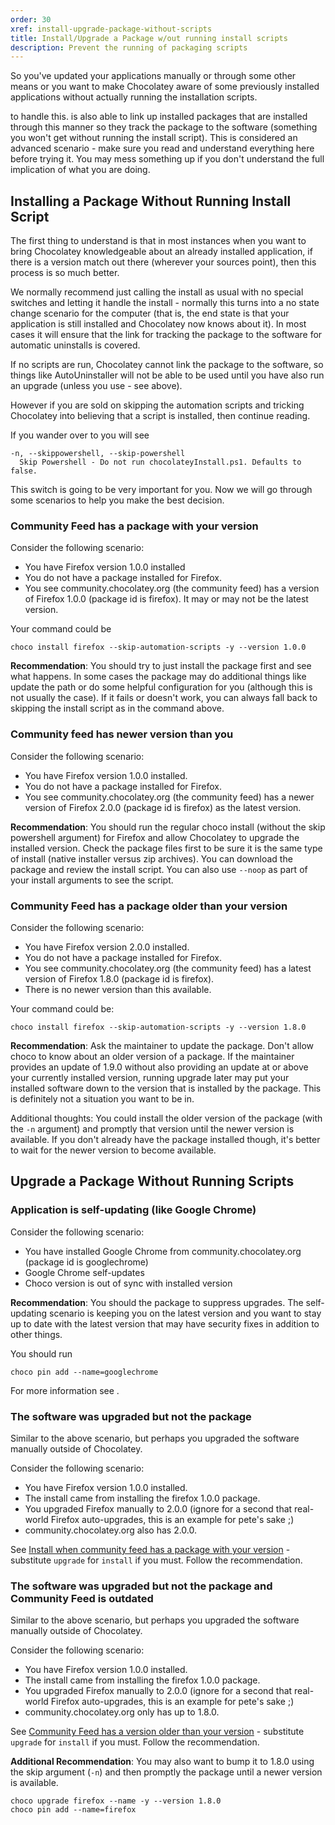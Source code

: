 ```yaml
---
order: 30
xref: install-upgrade-package-without-scripts
title: Install/Upgrade a Package w/out running install scripts
description: Prevent the running of packaging scripts
---
```


So you've updated your applications manually or through some other means or you want to make Chocolatey aware of some previously installed applications without actually running the installation scripts.

<Callout type="info">
    <Xref title="Chocolatey Pro+](https://chocolatey.org/compare) has [automatic sync" value="package-synchronization" /> to handle this. <Xref title="Chocolatey for Business](https://chocolatey.org/compare) also has `choco sync` that can generate packages on the fly and baseline them to the system. The [sync command" value="package-synchronization" /> is also able to link up installed packages that are installed through this manner so they track the package to the software (something you won't get without running the install script).
</Callout>

<Callout type="info">
    This is considered an advanced scenario - make sure you read and understand everything here before trying it. You may mess something up if you don't understand the full implication of what you are doing.
</Callout>

## Installing a Package Without Running Install Script

The first thing to understand is that in most instances when you want to bring Chocolatey knowledgeable about an already installed application, if there is a version match out there (wherever your sources point), then this process is so much better.

We normally recommend just calling the install as usual with no special switches and letting it handle the install - normally this turns into a no state change scenario for the computer (that is, the end state is that your application is still installed and Chocolatey now knows about it). In most cases it will ensure that the link for tracking the package to the software for automatic uninstalls is covered.

<Callout type="info">
    If no scripts are run, Chocolatey cannot link the package to the software, so things like AutoUninstaller will not be able to be used until you have also run an upgrade (unless you use <Xref title="choco sync" value="package-synchronization" /> - see above).
</Callout>

However if you are sold on skipping the automation scripts and tricking Chocolatey into believing that a script is installed, then continue reading.

If you wander over to <Xref title="install switches" value="choco-command-install" anchor="options-and-switches" /> you will see

```
-n, --skippowershell, --skip-powershell
  Skip Powershell - Do not run chocolateyInstall.ps1. Defaults to false.
```

This switch is going to be very important for you. Now we will go through some scenarios to help you make the best decision.

### Community Feed has a package with your version

Consider the following scenario:

* You have Firefox version 1.0.0 installed
* You do not have a package installed for Firefox.
* You see community.chocolatey.org (the community feed) has a version of Firefox 1.0.0 (package id is firefox). It may or may not be the latest version.

Your command could be

`choco install firefox --skip-automation-scripts -y --version 1.0.0`

**Recommendation**: You should try to just install the package first and see what happens. In some cases the package may do additional things like update the path or do some helpful configuration for you (although this is not usually the case). If it fails or doesn't work, you can always fall back to skipping the install script as in the command above.

### Community feed has newer version than you

Consider the following scenario:

* You have Firefox version 1.0.0 installed.
* You do not have a package installed for Firefox.
* You see community.chocolatey.org (the community feed) has a newer version of Firefox 2.0.0 (package id is firefox) as the latest version.

**Recommendation**: You should run the regular choco install (without the skip powershell argument) for Firefox and allow Chocolatey to upgrade the installed version. Check the package files first to be sure it is the same type of install (native installer versus zip archives). You can download the package and review the install script. You can also use `--noop` as part of your install arguments to see the script.

### Community Feed has a package older than your version

Consider the following scenario:

* You have Firefox version 2.0.0 installed.
* You do not have a package installed for Firefox.
* You see community.chocolatey.org (the community feed) has a latest version of Firefox 1.8.0 (package id is firefox).
* There is no newer version than this available.

Your command could be:

`choco install firefox --skip-automation-scripts -y --version 1.8.0`

**Recommendation**: Ask the maintainer to update the package. Don't allow choco to know about an older version of a package. If the maintainer provides an update of 1.9.0 without also providing an update at or above your currently installed version, running upgrade later may put your installed software down to the version that is installed by the package. This is definitely not a situation you want to be in.

Additional thoughts: You could install the older version of the package (with the `-n` argument) and promptly <Xref title="pin" value="choco-command-pin" /> that version until the newer version is available. If you don't already have the package installed though, it's better to wait for the newer version to become available.

## Upgrade a Package Without Running Scripts

### Application is self-updating (like Google Chrome)

Consider the following scenario:

* You have installed Google Chrome from community.chocolatey.org (package id is googlechrome)
* Google Chrome self-updates
* Choco version is out of sync with installed version

**Recommendation**: You should <Xref title="pin" value="choco-command-pin" /> the package to suppress upgrades. The self-updating scenario is keeping you on the latest version and you want to stay up to date with the latest version that may have security fixes in addition to other things.

You should run

`choco pin add --name=googlechrome`

For more information see <Xref title="Pin Command" value="choco-command-pin" />.

### The software was upgraded but not the package

Similar to the above scenario, but perhaps you upgraded the software manually outside of Chocolatey.

Consider the following scenario:

* You have Firefox version 1.0.0 installed.
* The install came from installing the firefox 1.0.0 package.
* You upgraded Firefox manually to 2.0.0 (ignore for a second that real-world Firefox auto-upgrades, this is an example for pete's sake ;)
* community.chocolatey.org also has 2.0.0.

See [Install when community feed has a package with your version](#community-feed-has-a-package-with-your-version) - substitute `upgrade` for `install` if you must. Follow the recommendation.

### The software was upgraded but not the package and Community Feed is outdated

Similar to the above scenario, but perhaps you upgraded the software manually outside of Chocolatey.

Consider the following scenario:

* You have Firefox version 1.0.0 installed.
* The install came from installing the firefox 1.0.0 package.
* You upgraded Firefox manually to 2.0.0 (ignore for a second that real-world Firefox auto-upgrades, this is an example for pete's sake ;)
* community.chocolatey.org only has up to 1.8.0.

See [Community Feed has a version older than your version](#community-feed-has-a-package-older-than-your-version) - substitute `upgrade` for `install` if you must. Follow the recommendation.

**Additional Recommendation**: You may also want to bump it to 1.8.0 using the skip argument (`-n`) and then promptly <Xref title="pin" value="choco-command-pin" /> the package until a newer version is available.

```
choco upgrade firefox --name -y --version 1.8.0
choco pin add --name=firefox
```
